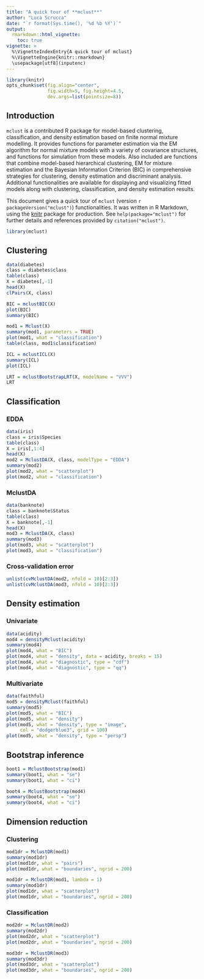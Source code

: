 ```yaml
---
title: "A quick tour of **mclust**"
author: "Luca Scrucca"
date: "`r format(Sys.time(), '%d %b %Y')`"
output: 
  rmarkdown::html_vignette:
    toc: true
vignette: >
  %\VignetteIndexEntry{A quick tour of mclust}
  %\VignetteEngine{knitr::rmarkdown}
  \usepackage[utf8](inputenc)
---
```



```r
library(knitr)
opts_chunk$set(fig.align="center",
               fig.width=5, fig.height=4.5,
               dev.args=list(pointsize=8))
```

## Introduction

`mclust` is a contributed R package for model-based clustering, classification, and density estimation based on finite normal mixture modelling. It provides functions for parameter estimation via the EM algorithm for normal mixture models with a variety of covariance structures, and functions for simulation from these models. Also included are functions that combine model-based hierarchical clustering, EM for mixture estimation and the Bayesian Information Criterion (BIC) in comprehensive strategies for clustering, density estimation and discriminant analysis. Additional functionalities are available for displaying and visualizing fitted models along with clustering, classification, and density estimation results.

This document gives a quick tour of `mclust` (version `r packageVersion("mclust")`) functionalities. It was written in R Markdown, using the [knitr](http://cran.r-project.org/package=knitr) package for production. 
See `help(package="mclust")` for further details and references provided by `citation("mclust")`.

```r
library(mclust)
```

## Clustering

```r
data(diabetes)
class = diabetes$class
table(class)
X = diabetes[,-1]
head(X)
clPairs(X, class)

BIC = mclustBIC(X)
plot(BIC)
summary(BIC)

mod1 = Mclust(X)
summary(mod1, parameters = TRUE)
plot(mod1, what = "classification")
table(class, mod1$classification)

ICL = mclustICL(X)
summary(ICL)
plot(ICL)

LRT = mclustBootstrapLRT(X, modelName = "VVV")
LRT
```

## Classification

### EDDA
```r
data(iris)
class = iris$Species
table(class)
X = iris[,1:4]
head(X)
mod2 = MclustDA(X, class, modelType = "EDDA")
summary(mod2)
plot(mod2, what = "scatterplot")
plot(mod2, what = "classification")
```

### MclustDA
```r
data(banknote)
class = banknote$Status
table(class)
X = banknote[,-1]
head(X)
mod3 = MclustDA(X, class)
summary(mod3)
plot(mod3, what = "scatterplot")
plot(mod3, what = "classification")
```

### Cross-validation error
```r
unlist(cvMclustDA(mod2, nfold = 10)[2:3])
unlist(cvMclustDA(mod3, nfold = 10)[2:3])
```

## Density estimation

### Univariate
```r
data(acidity)
mod4 = densityMclust(acidity)
summary(mod4)
plot(mod4, what = "BIC")
plot(mod4, what = "density", data = acidity, breaks = 15)
plot(mod4, what = "diagnostic", type = "cdf")
plot(mod4, what = "diagnostic", type = "qq")
```

### Multivariate
```r
data(faithful)
mod5 = densityMclust(faithful)
summary(mod5)
plot(mod5, what = "BIC")
plot(mod5, what = "density")
plot(mod5, what = "density", type = "image", 
     col = "dodgerblue3", grid = 100)
plot(mod5, what = "density", type = "persp")
```

## Bootstrap inference

```r
boot1 = MclustBootstrap(mod1)
summary(boot1, what = "se")
summary(boot1, what = "ci")

boot4 = MclustBootstrap(mod4)
summary(boot4, what = "se")
summary(boot4, what = "ci")
```

## Dimension reduction 

### Clustering
```r
mod1dr = MclustDR(mod1)
summary(mod1dr)
plot(mod1dr, what = "pairs")
plot(mod1dr, what = "boundaries", ngrid = 200)

mod1dr = MclustDR(mod1, lambda = 1)
summary(mod1dr)
plot(mod1dr, what = "scatterplot")
plot(mod1dr, what = "boundaries", ngrid = 200)
```

### Classification
```r
mod2dr = MclustDR(mod2)
summary(mod2dr)
plot(mod2dr, what = "scatterplot")
plot(mod2dr, what = "boundaries", ngrid = 200)

mod3dr = MclustDR(mod3)
summary(mod3dr)
plot(mod3dr, what = "scatterplot")
plot(mod3dr, what = "boundaries", ngrid = 200)
```

